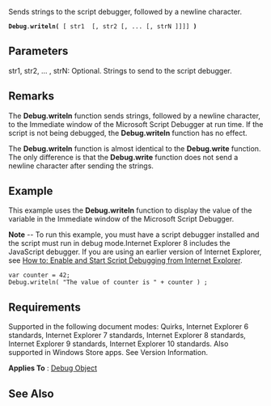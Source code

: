 Sends strings to the script debugger, followed by a newline character.

 '''Debug'''.'''writeln(''' [ str1  [, str2 [, ... [, strN ]]]] ''')'''

==Parameters==
; str1, str2, ... , strN: Optional. Strings to send to the script debugger.

==Remarks==
The '''Debug.writeln''' function sends strings, followed by a newline character, to the Immediate window of the Microsoft Script Debugger at run time. If the script is not being debugged, the '''Debug.writeln''' function has no effect.

The '''Debug.writeln''' function is almost identical to the '''Debug.write''' function. The only difference is that the '''Debug.write''' function does not send a newline character after sending the strings.


==Example==
This example uses the '''Debug.writeln''' function to display the value of the variable in the Immediate window of the Microsoft Script Debugger.

'''Note''' -- To run this example, you must have a script debugger installed and the script must run in debug mode.Internet Explorer 8 includes the JavaScript debugger. If you are using an earlier version of Internet Explorer, see [http://go.microsoft.com/fwlink/?LinkId=133801 How to: Enable and Start Script Debugging from Internet Explorer].

 var counter = 42;
 Debug.writeln( "The value of counter is " + counter ) ;

==Requirements==
Supported in the following document modes: Quirks, Internet Explorer 6 standards, Internet Explorer 7 standards, Internet Explorer 8 standards, Internet Explorer 9 standards, Internet Explorer 10 standards. Also supported in Windows Store apps. See Version Information.

'''Applies To''' : [[Objects/Debug|Debug Object]]


==See Also==

              
